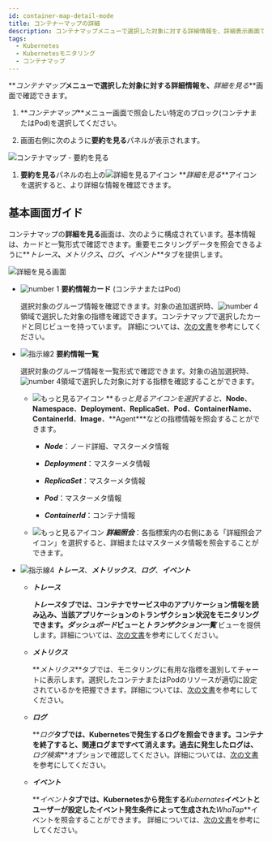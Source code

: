 ```yaml
---
id: container-map-detail-mode
title: コンテナーマップの詳細
description: コンテナマップメニューで選択した対象に対する詳細情報を、詳細表示画面で確認できます。
tags:
  - Kubernetes
  - Kubernetesモニタリング
  - コンテナマップ
---
```


**_コンテナマップ_**メニューで選択した対象に対する詳細情報を、**_詳細を見る_**画面で確認できます。

1.  **_コンテナマップ_**メニュー画面で照会したい特定のブロック(コンテナまたはPod)を選択してください。 

2.  画面右側に次のように**要約を見る**パネルが表示されます。 

  ![コンテナマップ - 要約を見る](/img/k8s-container-sum.png)

1.  **要約を見る**パネルの右上の![詳細を見るアイコン](/img/ico-detail-mode.svg) **_詳細を見る_**アイコンを選択すると、より詳細な情報を確認できます。

## 基本画面ガイド

コンテナマップの**詳細を見る**画面は、次のように構成されています。基本情報は、カードと一覧形式で確認できます。重要モニタリングデータを照会できるように**_トレース_**、**_メトリクス_**、**_ログ_**、**_イベント_**タブを提供します。 

![詳細を見る画面](/img/k8s-container-detail.png)

-   ![number 1](/img/number-01.png) **要約情報カード** (コンテナまたはPod)

    選択対象のグループ情報を確認できます。対象の追加選択時、![number 4](/img/number-04.png)領域で選択した対象の指標を確認できます。コンテナマップで選択したカードと同じビューを持っています。 詳細については、[次の文書](container-map)を参考にしてください。

-   ![指示線2](/img/number-02.png) **要約情報一覧**

    選択対象のグループ情報を一覧形式で確認できます。対象の追加選択時、![number 4](/img/number-04.png)領域で選択した対象に対する指標を確認することができます。 

    -   ![もっと見るアイコン](/img/right-arrow.svg) **_もっと見るアイコンを選択すると、_**Node**_、_**Namespace**_、_**Deployment**_、_**ReplicaSet**_、_**Pod**_、_**ContainerName**_、_**ContainerId**_、_**Image**_、_**Agent\*\*\*などの指標情報を照会することができます。

        -   **_Node_**：ノード詳細、マスターメタ情報

        -   **_Deployment_**：マスターメタ情報

        -   **_ReplicaSet_**：マスターメタ情報

        -   **_Pod_**：マスターメタ情報

        -   **_ContainerId_**：コンテナ情報

    -   ![もっと見るアイコン](/img/ico-more.svg) **_詳細照会_**：各指標案内の右側にある「詳細照会アイコン」を選択すると、詳細またはマスターメタ情報を照会することができます。

-   ![指示線4](/img/number-04.png) **_トレース_**、**_メトリックス_**、**_ログ_**、**_イベント_** 

    -   **_トレース_** 

        **_トレース_**タブでは、コンテナでサービス中のアプリケーション情報を読み込み、当該アプリケーションのトランザクション状況をモニタリングできます。**_ダッシュボード_**ビューと**_トランザクション一覧_** ビューを提供します。詳細については、[次の文書](container-map-trace)を参考にしてください。

    -   **_メトリクス_**

        **_メトリクス_**タブでは、モニタリングに有用な指標を選別してチャートに表示します。選択したコンテナまたはPodのリソースが適切に設定されているかを把握できます。詳細については、[次の文書](container-map-metrics)を参考にしてください。

    -   **_ログ_** 

        **_ログ_**タブでは、Kubernetesで発生するログを照会できます。コンテナを終了すると、関連ログまですべて消えます。過去に発生したログは、**_ログ検索_**オプションで確認してください。詳細については、[次の文書](container-map-log)を参考にしてください。

    -   **_イベント_** 

        **_イベント_**タブでは、Kubernetesから発生する**_Kubernates_**イベントとユーザーが設定したイベント発生条件によって生成された**_WhaTap_**イベントを照会することができます。 詳細については、[次の文書](container-map-event)を参考にしてください。
